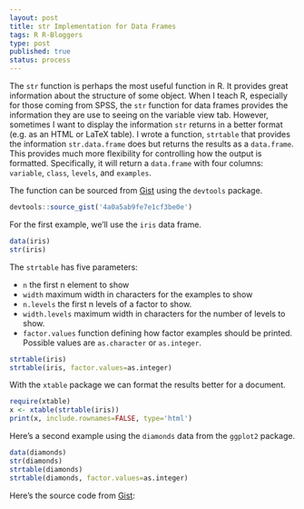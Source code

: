 ```yaml
--- 
layout: post
title: str Implementation for Data Frames
tags: R R-Bloggers
type: post
published: true
status: process
---
```


The `str` function is perhaps the most useful function in R. It provides great information about the structure of some object. When I teach R, especially for those coming from SPSS, the `str` function for data frames provides the information they are use to seeing on the variable view tab. However, sometimes I want to display the information `str` returns in a better format (e.g. as an HTML or LaTeX table). I wrote a function, `strtable` that provides the information `str.data.frame` does but returns the results as a `data.frame`. This provides much more flexibility for controlling how the output is formatted. Specifically, it will return a `data.frame` with four columns: `variable`, `class`, `levels`, and `examples`.

The function can be sourced from [Gist](https://gist.github.com/jbryer/4a0a5ab9fe7e1cf3be0e) using the `devtools` package.

```r
devtools::source_gist('4a0a5ab9fe7e1cf3be0e')
```

For the first example, we'll use the `iris` data frame.

```r
data(iris)
str(iris)
```

The `strtable` has five parameters:

* `n` the first n element to show
* `width` maximum width in characters for the examples to show
* `n.levels` the first n levels of a factor to show.
* `width.levels` maximum width in characters for the number of levels to show.
* `factor.values` function defining how factor examples should be printed. Possible values are `as.character` or `as.integer`.

```r
strtable(iris)
strtable(iris, factor.values=as.integer)
```

With the `xtable` package we can format the results better for a document.

```r
require(xtable)
x <- xtable(strtable(iris))
print(x, include.rownames=FALSE, type='html')
```

Here's a second example using the `diamonds` data from the `ggplot2` package.

```r
data(diamonds)
str(diamonds)
strtable(diamonds)
strtable(diamonds, factor.values=as.integer)
```

Here's the source code from [Gist](https://gist.github.com/jbryer/4a0a5ab9fe7e1cf3be0e):

<script src="https://gist.github.com/jbryer/4a0a5ab9fe7e1cf3be0e.js"></script>

